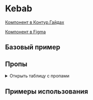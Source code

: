 
<Meta of={KebabStories} />

# Kebab

[Компонент в Контур.Гайдах](https://guides.kontur.ru/components/actions/kebab-menu/)

[Компонент в Figma](https://www.figma.com/file/87ScqxPzJpF9DcVBNYWOjM/%E2%9A%A1-Kontur-UI-Modern-Layout?node-id=230%3A2540)

<Description />

## Базовый пример

<Primary />

## Пропы

<details>
  <summary>Открыть таблицу с пропами</summary>
  <ArgTypes />
</details>

## Примеры использования

<Stories title="" includePrimary={false} />

